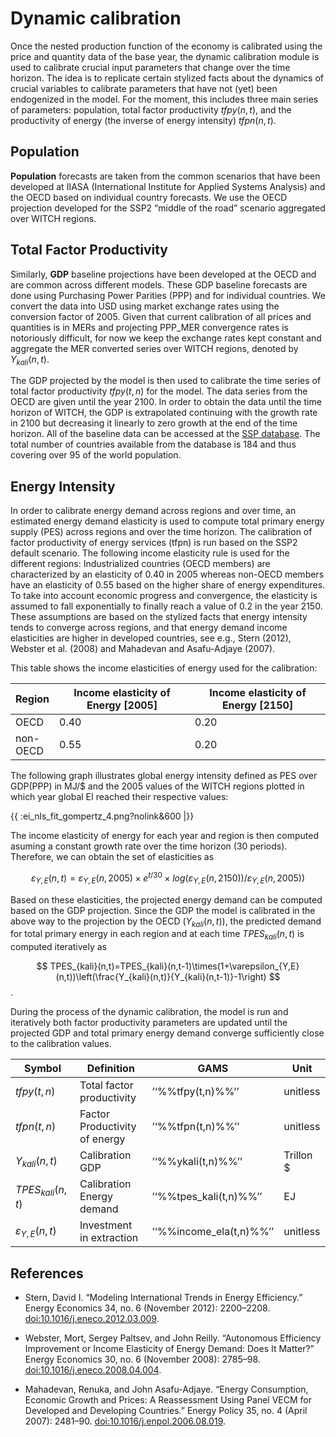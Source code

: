 # Dynamic calibration

Once the nested production function of the economy is calibrated using the price and quantity data of the base year, the dynamic calibration module is used to calibrate crucial input parameters that change over the time horizon. The idea is to replicate certain stylized facts about the dynamics of crucial variables to calibrate parameters that have not (yet) been endogenized in the model. 
For the moment, this includes three main series of parameters: population, total factor productivity $tfpy(n,t)$, and the productivity of energy (the inverse of energy intensity) $tfpn(n,t)$.


## Population

**Population** forecasts are taken from the common scenarios that have been developed at IIASA (International Institute for Applied Systems Analysis) and the OECD based on individual country forecasts. We use the OECD projection developed for the SSP2 "middle of the road" scenario aggregated over WITCH regions.


## Total Factor Productivity

Similarly, **GDP** baseline projections have been developed at the OECD and are common across different models. These GDP baseline forecasts are done using Purchasing Power Parities (PPP) and for individual countries. We convert the data into USD using market exchange rates using the conversion factor of 2005. Given that current calibration of all prices and quantities is in MERs and projecting PPP_MER convergence rates is notoriously difficult, for now we keep the exchange rates kept constant and aggregate the MER converted series over WITCH regions, denoted by $Y_{kali}(n,t)$.

The GDP projected by the model is then used to calibrate the time series of total factor productivity $tfpy(t,n)$ for the model. The data series from the OECD are given until the year 2100. In order to obtain the data until the time horizon of WITCH, the GDP is extrapolated continuing with the growth rate in 2100 but decreasing it linearly to zero growth at the end of the time horizon.
All of the baseline data can be accessed at the [SSP database](https///secure.iiasa.ac.at/web-apps/ene/SspDb/dsd?Action=htmlpage&page=series). The total number of countries available from the database is 184 and thus covering over 95 of the world population.


## Energy Intensity

In order to calibrate energy demand across regions and over time, an estimated energy demand elasticity is used to compute total primary energy supply (PES) across regions and over the time horizon.
The calibration of factor productivity of energy services (tfpn) is run based on the SSP2 default scenario. The following income elasticity rule is used for the different regions:
Industrialized countries (OECD members) are characterized by an elasticity of 0.40 in 2005 whereas non-OECD members have an elasticity of 0.55 based on the higher share of energy expenditures. To take into account economic progress and convergence, the elasticity is assumed to fall exponentially to finally reach a value of 0.2 in the year 2150.
These assumptions are based on the stylized facts that energy intensity tends to converge across regions, and that energy demand income elasticities are higher in developed countries, see e.g.,  Stern (2012), Webster et al. (2008) and Mahadevan and Asafu-Adjaye (2007).

This table shows the income elasticities of energy used for the calibration:

 | Region   | Income elasticity of Energy [2005] | Income elasticity of Energy [2150] | 
 | ------   | ---------------------------------- | ---------------------------------- | 
 | OECD     | 0.40                               | 0.20                               | 
 | non-OECD | 0.55                               | 0.20                               | 


The following graph illustrates global energy intensity defined as PES over GDP(PPP) in MJ/$ and the 2005 values of the WITCH regions plotted in which year global EI reached their respective values:

{{ :ei_nls_fit_gompertz_4.png?nolink&600 |}}

The income elasticity of energy for each year and region is then computed asuming a constant growth rate over the time horizon (30 periods). Therefore, we can obtain the set of elasticities as

$$
\varepsilon_{Y,E}(n,t)=\varepsilon_{Y,E}(n,2005)\times e^{t/30}\times log(\varepsilon_{Y,E}(n,2150))/\varepsilon_{Y,E}(n,2005))
$$ 

Based on these elasticities, the projected energy demand can be computed based on the GDP projection. Since the  GDP the model is calibrated in the above way  to the projection by the OECD ($Y_{kali}(n,t)$), the predicted demand for total primary energy in each region and at each time $TPES_{kali}(n,t)$ is computed iteratively as

$$
TPES_{kali}(n,t)=TPES_{kali}(n,t-1)\times(1+\varepsilon_{Y,E}(n,t))\left(\frac{Y_{kali}(n,t)}{Y_{kali}(n,t-1)}-1\right)
 $$.

During the process of the dynamic calibration, the model is run and iteratively both factor productivity parameters are updated until the projected GDP and total primary energy demand  converge sufficiently close to the calibration values.

 | Symbol                   | Definition                    | GAMS                    | Unit      | 
 | ------                   | ----------                    | ----                    | ----      | 
 | $tfpy(t,n)$              | Total factor productivity     | ''%%tfpy(t,n)%%''       | unitless  | 
 | $tfpn(t,n)$              | Factor Productivity of energy | ''%%tfpn(t,n)%%''       | unitless  | 
 | $Y_{kali}(n,t)$          | Calibration GDP               | ''%%ykali(t,n)%%''      | Trillon $ | 
 | $TPES_{kali}(n,t)$       | Calibration Energy demand     | ''%%tpes_kali(t,n)%%''  | EJ        | 
 | $\varepsilon_{Y,E}(n,t)$ | Investment in extraction      | ''%%income_ela(t,n)%%'' | unitless  | 


## References


*  Stern, David I. “Modeling International Trends in Energy Efficiency.” Energy Economics 34, no. 6 (November 2012): 2200–2208. [doi:10.1016/j.eneco.2012.03.009](doi/10.1016/j.eneco.2012.03.009).

*  Webster, Mort, Sergey Paltsev, and John Reilly. “Autonomous Efficiency Improvement or Income Elasticity of Energy Demand: Does It Matter?” Energy Economics 30, no. 6 (November 2008): 2785–98. [doi:10.1016/j.eneco.2008.04.004](doi/10.1016/j.eneco.2008.04.004).

*  Mahadevan, Renuka, and John Asafu-Adjaye. “Energy Consumption, Economic Growth and Prices: A Reassessment Using Panel VECM for Developed and Developing Countries.” Energy Policy 35, no. 4 (April 2007): 2481–90. [doi:10.1016/j.enpol.2006.08.019](doi/10.1016/j.enpol.2006.08.019).

